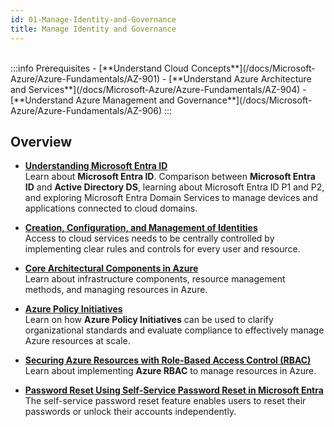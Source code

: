 ```yaml
---
id: 01-Manage-Identity-and-Governance
title: Manage Identity and Governance
---
```


<br/>
:::info Prerequisites
- [**Understand Cloud Concepts**](/docs/Microsoft-Azure/Azure-Fundamentals/AZ-901)
- [**Understand Azure Architecture and Services**](/docs/Microsoft-Azure/Azure-Fundamentals/AZ-904)
- [**Understand Azure Management and Governance**](/docs/Microsoft-Azure/Azure-Fundamentals/AZ-906)
:::

## Overview

* [**Understanding Microsoft Entra ID**](/docs/Microsoft-Azure/Microsoft-Azure-Administrator/Manage-Identity-and-Governance/AZ-1041)<br />
Learn about **Microsoft Entra ID**. Comparison between **Microsoft Entra ID** and **Active Directory DS**, learning about Microsoft Entra ID P1 and P2,  
and exploring Microsoft Entra Domain Services to manage devices and applications connected to cloud domains.

* [**Creation, Configuration, and Management of Identities**](/docs/Microsoft-Azure/Microsoft-Azure-Administrator/Manage-Identity-and-Governance/AZ-1042)<br />
Access to cloud services needs to be centrally controlled by implementing clear rules and controls for every user and resource.

* [**Core Architectural Components in Azure**](/docs/Microsoft-Azure/Microsoft-Azure-Administrator/Manage-Identity-and-Governance/AZ-1043)<br />
Learn about infrastructure components, resource management methods, and managing resources in Azure.

* [**Azure Policy Initiatives**](/docs/Microsoft-Azure/Microsoft-Azure-Administrator/Manage-Identity-and-Governance/AZ-1044)<br />
Learn on how **Azure Policy Initiatives** can be used to clarify organizational standards and evaluate compliance to effectively manage Azure resources at scale.

* [**Securing Azure Resources with Role-Based Access Control (RBAC)**](/docs/Microsoft-Azure/Microsoft-Azure-Administrator/Manage-Identity-and-Governance/AZ-1045)<br />
Learn about implementing **Azure RBAC** to manage resources in Azure.

* [**Password Reset Using Self-Service Password Reset in Microsoft Entra**](/docs/Microsoft-Azure/Microsoft-Azure-Administrator/Manage-Identity-and-Governance/AZ-1046)<br />
The self-service password reset feature enables users to reset their passwords or unlock their accounts independently.
